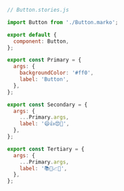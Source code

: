 ```js
// Button.stories.js

import Button from './Button.marko';

export default {
  component: Button,
};

export const Primary = {
  args: {
    backgroundColor: '#ff0',
    label: 'Button',
  },
};

export const Secondary = {
  args: {
    ...Primary.args,
    label: '😄👍😍💯',
  },
};

export const Tertiary = {
  args: {
    ...Primary.args,
    label: '📚📕📈🤓',
  },
};
```

